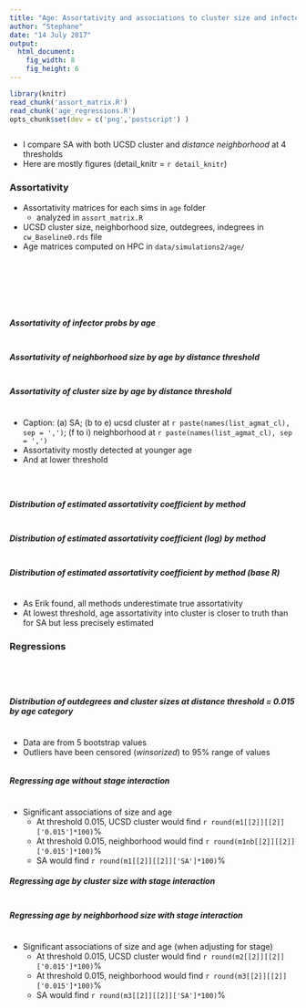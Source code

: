 ```yaml
---
title: "Age: Assortativity and associations to cluster size and infector probability"
author: "Stephane"
date: "14 July 2017"
output:
  html_document:
    fig_width: 8
    fig_height: 6
---
```


```r
library(knitr)
read_chunk('assort_matrix.R')
read_chunk('age_regressions.R')
opts_chunk$set(dev = c('png','postscript') )
```

```r
```

* I compare SA with both UCSD cluster and _distance neighborhood_ at 4 thresholds
* Here are mostly figures (detail_knitr = `r detail_knitr`)

### Assortativity

* Assortativity matrices for each sims in `age` folder
    + analyzed in `assort_matrix.R`
* UCSD cluster size, neighborhood size, outdegrees, indegrees in `cw_Baseline0.rds` file
* Age matrices computed on HPC in `data/simulations2/age/`

```r
```

```r
```

```r
```

```r
```

```r
```

```r
```

```r

```

##### Assortativity of infector probs by age
```r
```

##### Assortativity of neighborhood size by age by distance threshold
```r
```

##### Assortativity of cluster size by age by distance threshold
```r
```

* Caption: (a) SA; (b to e) ucsd cluster at `r paste(names(list_agmat_cl), sep = ',')`; (f to i) neighborhood at `r paste(names(list_agmat_cl), sep = ',')`
* Assortativity mostly detected at younger age
* And at lower threshold

```r
```

```r
```

```r
```

##### Distribution of estimated assortativity coefficient by method
```r
```

##### Distribution of estimated assortativity coefficient (log) by method
```r
```

##### Distribution of estimated assortativity coefficient by method (base R)
```r
```

* As Erik found, all methods underestimate true assortativity
* At lowest threshold, age assortativity into cluster is closer to truth than for SA but less precisely estimated  

### Regressions

```r
```

```r
```

```r
```

```r
```

##### Distribution of outdegrees and cluster sizes at distance threshold = 0.015 by age category
```r
```

* Data are from 5 bootstrap values
* Outliers have been censored (_winsorized_) to 95% range of values

```r
```

##### Regressing age without stage interaction
```r
```

* Significant associations of size and age
    + At threshold 0.015, UCSD cluster would find `r round(m1[[2]][[2]]['0.015']*100)`%
     + At threshold 0.015, neighborhood would find `r round(m1nb[[2]][[2]]['0.015']*100)`% 
    + SA would find `r round(m1[[2]][[2]]['SA']*100)`%

##### Regressing age by cluster size with stage interaction
```r
```

##### Regressing age by neighborhood size with stage interaction
```r
```

* Significant associations of size and age (when adjusting for stage)
    + At threshold 0.015, UCSD cluster would find `r round(m2[[2]][[2]]['0.015']*100)`%  
    + At threshold 0.015, neighborhood would find `r round(m3[[2]][[2]]['0.015']*100)`% 
    + SA would find `r round(m3[[2]][[2]]['SA']*100)`%
